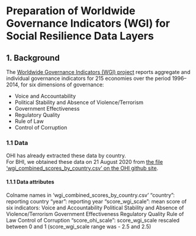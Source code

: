 # Preparation of Worldwide Governance Indicators (WGI) for Social Resilience Data Layers

## 1. Background
The [Worldwide Governance Indicators (WGI) project](http://info.worldbank.org/governance/wgi/index.aspx#home) reports aggregate and individual governance indicators for 215 economies over the period 1996–2014, for six dimensions of governance: 

- Voice and Accountability  
- Political Stability and Absence of Violence/Terrorism  
- Government Effectiveness  
- Regulatory Quality  
- Rule of Law  
- Control of Corruption  

### 1.1 Data  
OHI has already extracted these data by country.  
For BHI, we obtained these data on 21 August 
2020 from [the file 'wgi_combined_scores_by_country.csv' on the OHI github site](https://github.com/OHI-Science/ohiprep/tree/master/globalprep/prs_res_wgi/v2017/intermediate).

#### 1.1.1 Data attributes  
Colname names in 'wgi_combined_scores_by_country.csv'
    "country": reporting country
    "year": reporting year
    "score_wgi_scale": mean score of six indicators:
        Voice and Accountability
        Political Stability and Absence of Violence/Terrorism
        Government Effectiveness
        Regulatory Quality
        Rule of Law
        Control of Corruption
    "score_ohi_scale": score_wgi_scale rescaled between 0 and 1 (score_wgi_scale range was -
2.5 and 2.5)
